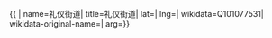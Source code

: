 {{ {{{1|PRC admin/showdata}}}|
name=礼仪街道|
title=礼仪街道|
lat=|
lng=|
wikidata=Q101077531|
wikidata-original-name=|
arg={{{arg|}}}}}